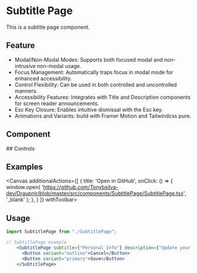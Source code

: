 
<Meta of={SubtitlePageStories} component={SubtitlePage} />

# Subtitle Page
This is a subtitle page component.

## Feature
- Modal/Non-Modal Modes: Supports both focused modal and non-intrusive non-modal usage.
- Focus Management: Automatically traps focus in modal mode for enhanced accessibility.
- Control Flexibility: Can be used in both controlled and uncontrolled manners.
- Accessibility Features: Integrates with Title and Description components for screen reader announcements.
- Esc Key Closure: Enables intuitive dismissal with the Esc key.
- Animations and Variants: build with Framer Motion and Tailwindcss pure.

## Component
<Primary />
## Controls
<Controls />


## Examples
<Canvas additionalActions={[
    {
      title: 'Open in GitHub',
      onClick: () => {
        window.open(
          'https://github.com/Tonybsilva-dev/Draupnir/blob/master/src/components/SubtitlePage/SubtitlePage.tsx',
          '_blank'
        );
      },
    }
  ]}
  withToolbar>
  <Story of={SubtitlePageStories.Primary} />
</Canvas>


## Usage
<div>

```jsx dark
import SubtitlePage from "./SubtitlePage";

// SubtitlePage example
    <SubtitlePage subtitle={"Personal Info"} description={"Update your photo and personal details here."}>
      <Button variant="outline">Cancel</Button>
      <Button variant="primary">Save</Button>
    </SubtitlePage>
```

</div>